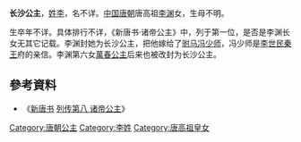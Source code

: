 {{東亞女性歷史人物
| 名稱=長沙公主
| 身份=[[唐朝|唐朝]]公主
| 畫像=
| 說明=
| 姓=李氏
| 封爵=[[公主|公主]]
| 位號=
| 封號=長沙公主
| 湯沐邑=[[長沙郡|長沙郡]]
| 出生年=
| 婚年=
| 逝世年=
| 諡號=
| 墳墓=
| 父親=[[李渊|唐高祖李渊]]
| 嫡母=[[太穆皇后|太穆皇后]]
| 母親=
| 夫=[[冯少师|冯少师]]
| 夫之父=
| 夫之母=
| 夫之嫡母=
| 夫之元配=
| 夫之正室=
| 夫之繼室=
| 夫之平妻=
| 夫之側室=
| 兄弟=
| 姊妹=
| 嫡兄弟=隐太子[[李建成|李建成]]<br>太宗[[李世民|李世民]]<br>[[李玄霸|李玄霸]]<br>[[李元吉|李元吉]]
| 嫡姊妹=[[平阳昭公主|平阳昭公主]]
| 同胞兄弟=
| 同胞姊妹=
| 庶兄弟=
| 庶姊妹=
| 異母兄弟=
| 異母姊妹=
| 異父兄弟=
| 異父姊妹=
| 繼兄弟=
| 繼姊妹=
| 子=
| 女=
| 養子=
| 養女=
| 繼子=
| 繼女=
| 注釋=
|}}
'''长沙公主'''，[[李姓|姓李]]，名不详。[[中国|中国]][[唐朝|唐朝]]唐高祖[[李渊|李渊]]女，生母不明。

生卒年不详。具体排行不详，《新唐书·诸帝公主》中，列于第一位，是否是李渊长女无其它记载。李渊封她为长沙公主，把他嫁给了[[驸马|驸马]][[冯少师|冯少师]]，冯少师是[[唐太宗|李世民]][[秦王|秦王]]府的亲信。李渊第六女[[萬春公主_(唐高祖)|萬春公主]]后来也被改封为长沙公主。

==參考資料==
*《[[新唐书|新唐书]] [[s:新唐書/卷083|列传第八 诸帝公主]]》
{{唐高祖皇室}}
[[Category:唐朝公主|Category:唐朝公主]]
[[Category:李姓|Category:李姓]]
[[Category:唐高祖皇女|Category:唐高祖皇女]]